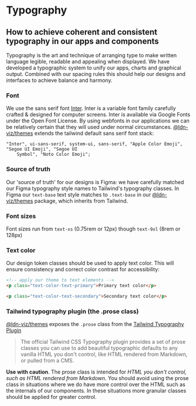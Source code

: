 
<Meta title="Ui/Typography" />

# Typography

## How to achieve coherent and consistent typography in our apps and components

Typography is the art and technique of arranging type to make written language legible, readable and appealing when displayed.
We have developed a typographic system to unify our apps, charts and graphical output.
Combined with our spacing rules this should help our designs and interfaces to achieve balance and harmony.

### Font

We use the sans serif font [Inter](https://rsms.me/inter/).
Inter is a variable font family carefully crafted & designed for computer screens.
Inter is available via Google Fonts under the Open Font License.
By using webfonts in our applications we can be relatively certain that they will used under normal circumstances.
[@ldn-viz/themes](https://www.npmjs.com/package/@ldn-viz/themes) extends the tailwind default sans serif font stack:

```
"Inter", ui-sans-serif, system-ui, sans-serif, "Apple Color Emoji", "Segoe UI Emoji", "Segoe UI
	Symbol", "Noto Color Emoji";
```

### Source of truth

Our 'source of truth' for our designs is Figma: we have carefully matched our Figma typography style names to Tailwind's typography classes.
In Figma our `text-base` text style matches to `.text-base` in our [@ldn-viz/themes](https://www.npmjs.com/package/@ldn-viz/themes) package, which inherits from Tailwind.

### Font sizes

Font sizes run from `text-xs` (0.75rem or 12px) though `text-9xl` (8rem or 128px)

### Text color

Our design token classes should be used to apply text color.
This will ensure consistency and correct color contrast for accessibility:

```html
<!-- apply our theme to text elements -->
<p class="text-color-text-primary">Primary text color</p>

<p class="text-color-text-secondary">Secondary text color</p>
```

### Tailwind typography plugin (the .prose class)

[@ldn-viz/themes](https://www.npmjs.com/package/@ldn-viz/themes) exposes the `.prose` class from the [Tailwind Typography Plugin](https://github.com/tailwindlabs/tailwindcss-typography)

> The official Tailwind CSS Typography plugin provides a set of prose classes you can use to add beautiful typographic defaults to any vanilla HTML you don't control, like HTML rendered from Markdown, or pulled from a CMS.

**Use with caution**. The prose class is intended for *HTML you don't control, such as HTML rendered from Markdown*.
You should avoid using the prose class in situations where we do have more control over the HTML such as the internals of our components.
In these situations more granular classes should be applied for greater control.
